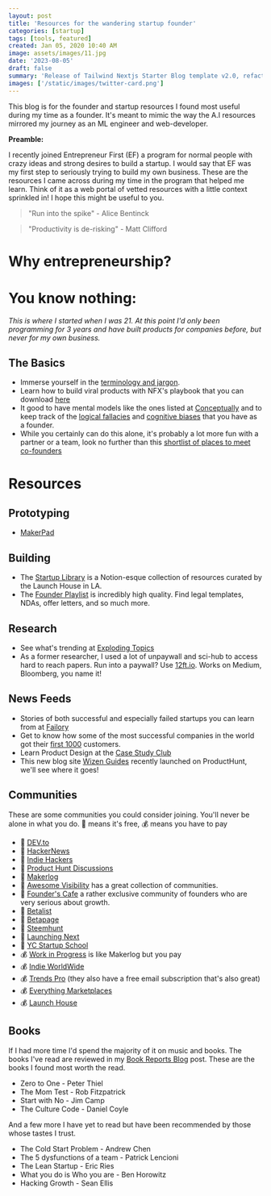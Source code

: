 ```yaml
---
layout: post
title: 'Resources for the wandering startup founder'
categories: [startup]
tags: [tools, featured]
created: Jan 05, 2020 10:40 AM
image: assets/images/11.jpg
date: '2023-08-05'
draft: false
summary: 'Release of Tailwind Nextjs Starter Blog template v2.0, refactored with Nextjs App directory and React Server Components setup.Discover the new features and how to migrate from V1.'
images: ['/static/images/twitter-card.png']
---
```


This blog is for the founder and startup resources I found most useful during my time as a founder. It's meant to mimic the way the A.I resources mirrored my journey as an ML engineer and web-developer.

**Preamble:**

I recently joined Entrepreneur First (EF) a program for normal people with crazy ideas and strong desires to build a startup. I would say that EF was my first step to seriously trying to build my own business.
These are the resources I came across during my time in the program that helped me learn. Think of it as a web portal of vetted resources with a little context sprinkled in!
I hope this might be useful to you.

> "Run into the spike" - Alice Bentinck

> "Productivity is de-risking" - Matt Clifford

# Why entrepreneurship?

# **You know nothing:**

_This is where I started when I was 21. At this point I'd only been programming for 3 years and have built products for companies before, but never for my own business._

## The Basics

- Immerse yourself in the [terminology and jargon](https://foundersbook.co/startupcards?utm_content=null&utm_source=Sailthru&utm_medium=email&utm_campaign=Friday%20Email&utm_term=4ABCD).
- Learn how to build viral products with NFX's playbook that you can download [here](https://www.dropbox.com/s/lgitysae9a4qgm6/8%20Playbooks%20For%20Building%20Viral%20Products.pdf?dl=0)
- It good to have mental models like the ones listed at [Conceptually](https://conceptually.org/concepts) and to keep track of the [logical fallacies](https://yourlogicalfallacyis.com/) and [cognitive biases](https://yourbias.is/) that you have as a founder.
- While you certainly can do this alone, it's probably a lot more fun with a partner or a team, look no further than this [shortlist of places to meet co-founders](https://indiehackers.com/post/meeting-cofounders-27-places-to-find-them-780bb9ad73)

# Resources

## Prototyping

- [MakerPad](https://www.makerpad.co/)

## Building

- The [Startup Library](https://startuplibrary.co/) is a Notion-esque collection of resources curated by the Launch House in LA.
- The [Founder Playlist](https://www.pillar.vc/playlist/) is incredibly high quality. Find legal templates, NDAs, offer letters, and so much more.

## Research

- See what's trending at [Exploding Topics](https://explodingtopics.com/)
- As a former researcher, I used a lot of unpaywall and sci-hub to access hard to reach papers. Run into a paywall? Use [12ft.io](https://12ft.io/). Works on Medium, Bloomberg, you name it!

## News Feeds

- Stories of both successful and especially failed startups you can learn from at [Failory](https://www.failory.com/)
- Get to know how some of the most successful companies in the world got their [first 1000](https://www.first1000.co/welcome) customers.
- Learn Product Design at the [Case Study Club](https://www.casestudy.club/)
- This new blog site [Wizen Guides](https://wizenguides.com/) recently launched on ProductHunt, we'll see where it goes!

## Communities

These are some communities you could consider joining. You'll never be alone in what you do.
💎 means it's free, 💰 means you have to pay

- 💎 [DEV.to](https://dev.to/)
- 💎 [HackerNews](https://news.ycombinator.com/)
- 💎 [Indie Hackers](https://www.indiehackers.com/)
- 💎 [Product Hunt Discussions](https://www.producthunt.com/discussions?ref=header_nav)
- 💎 [Makerlog](https://getmakerlog.com/)
- 💎 [Awesome Visibility](https://github.com/dehenne/awesome-visibility) has a great collection of communities.
- 💎 [Founder's Cafe](https://founderscafe.io/about) a rather exclusive community of founders who are very serious about growth.
- 💎 [Betalist](https://betalist.com/)
- 💎 [Betapage](https://betapage.co/)
- 💎 [Steemhunt](https://steemhunt.com/)
- 💎 [Launching Next](https://www.launchingnext.com/)
- 💎 [YC Startup School](https://www.startupschool.org/)
- 💰 [Work in Progress](https://wip.co/) is like Makerlog but you pay
- 💰 [Indie WorldWide](https://indieworldwide.co/)
- 💰 [Trends Pro](https://access.trends.vc/) (they also have a free email subscription that's also great)
- 💰 [Everything Marketplaces](https://www.everythingmarketplaces.com/)
- 💰 [Launch House](https://www.launchhouse.com/)

## Books

If I had more time I'd spend the majority of it on music and books.
The books I've read are reviewed in my [Book Reports Blog]() post.
These are the books I found most worth the read.

- Zero to One - Peter Thiel
- The Mom Test - Rob Fitzpatrick
- Start with No - Jim Camp
- The Culture Code - Daniel Coyle

And a few more I have yet to read but have been recommended by those whose tastes I trust.

- The Cold Start Problem - Andrew Chen
- The 5 dysfunctions of a team - Patrick Lencioni
- The Lean Startup - Eric Ries
- What you do is Who you are - Ben Horowitz
- Hacking Growth - Sean Ellis

<p id="modTime"></p>
